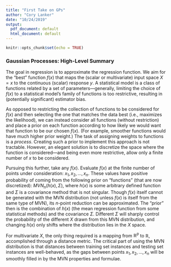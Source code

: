 ```yaml
---
title: "First Take on GPs"
author: "Cory Lanker"
date: "10/24/2019"
output:
  pdf_document: default
  html_document: default
---
```


```r
knitr::opts_chunk$set(echo = TRUE)
```

### Gaussian Processes: High-Level Summary

The goal in regression is to approximate the regression function.
We aim for the "best" function $f(x)$ that maps the (scalar or multivariate) input space
$X = x$ to the continuous (scalar) response $y$.
A statistical model is a class of functions related by a set of
parameters---generally, limiting the choice of $f(x)$ to
a statistical model's family of functions is too restrictive,
resulting in (potentially significant) estimator bias.

As opposed to restricting the collection of functions to be
considered for $f(x)$ and then selecting the one that matches
the data best (i.e., maximizes the likelihood),
we can instead consider all functions (without restriction)
and place a prior on each function according to how likely we
would want that function to be our chosen $f(x)$.
(For example, smoother functions would have much higher prior weight.) 
The task of assigning weights to functions is a _process_.
Creating such a prior to implement this approach is not tractable.
However, an elegant solution
is to discretize the space where the function is considered---and 
being even more restrictive, allow only a finite number
of $x$ to be considered.

Pursuing this further, take any $f(x)$.
Evaluate $f(x)$ at the finite number of points under consideration:
$x_1, x_2, \dots, x_n$.
These values have positive probability of coming from
the following prior on "functions" (that are now discretized):
$MVN_n( h(x), \Sigma )$,
where $h(x)$ is some arbitrary defined function
and $\Sigma$ is a covariance method that is not singular.
Though $f(x)$ itself cannot be generated with the MVN distribution
(not unless $f(x)$ is itself from the same type of MVN),
its $n$-point reduction can be approximated.
The "prior" then is the combination of $h(x)$
(the mean regression function from some statistical methods)
and the covariance $\Sigma$.
Different $\Sigma$ will sharply control the probability
of the different $X$ drawn from this MVN distribution,
and changing $h(x)$ only shifts where the distribution lies
in the $X$ space.

For multivariate $X$, the only thing required is a mapping
from $\mathbb{R}^p$ to $\mathbb{R}$,
accomplished through a distance metric.
The critical part of using the MVN distribution is that
distances between training set instances and testing set instances
are well-behaved, as the gaps between points $x_1, x_2, \dots, x_n$
will be smoothly filled in by the MVN properties and formulae.





